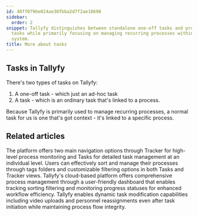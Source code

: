 ```yaml
---
id: 48ff0796e024ae30fbba2d7f2ae18698
sidebar:
  order: 2
snippet: Tallyfy distinguishes between standalone one-off tasks and process-linked
  tasks while primarily focusing on managing recurring processes within its workflow
  system.
title: More about tasks
---
```


## Tasks in Tallyfy

There's two types of tasks on Tallyfy:

1. A one-off task - which just an ad-hoc task
2. A task - which is an ordinary task that's linked to a process.

Because Tallyfy is primarily used to manage recurring processes, a normal task for us is one that's got context - it's linked to a specific process.



<PageTree />


## Related articles
<CardGrid>
<LinkTitleCard header="<b>Pro > Tracking</b>" href="/products/pro/tracking-and-tasks/" > The platform offers two main navigation options through Tracker for high-level process monitoring and Tasks for detailed task management at an individual level. </LinkTitleCard>
<LinkTitleCard header="<b>Tracker View > Organize processes</b>" href="/products/pro/tracking-and-tasks/tracker-view/organize-processes/" > Users can effectively sort and manage their processes through tags folders and customizable filtering options in both Tasks and Tracker views. </LinkTitleCard>
<LinkTitleCard header="<b>Tracker View > Manage and track my processes</b>" href="/products/pro/tracking-and-tasks/tracker-view/how-can-i-manage-and-track-my-processes-on-tallyfy/" > Tallyfy's cloud-based platform offers comprehensive process management through a user-friendly dashboard that enables tracking sorting filtering and monitoring progress statuses for enhanced workflow efficiency. </LinkTitleCard>
<LinkTitleCard header="<b>Tasks > Edit tasks</b>" href="/products/pro/tracking-and-tasks/tasks/edit-task/" > Tallyfy enables dynamic task modification capabilities including video uploads and personnel reassignments even after task initiation while maintaining process flow integrity. </LinkTitleCard>
</CardGrid>